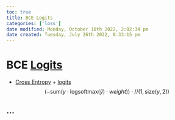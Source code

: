 ```yaml
---
toc: true
title: BCE Logits
categories: ['loss']
date modified: Monday, October 10th 2022, 2:02:34 pm
date created: Tuesday, July 26th 2022, 8:33:15 pm
---
```


# BCE [Logits](Logits.qmd)
- [Cross Entropy](Cross%20Entropy.qmd) + [logits](Logits.qmd)
$$\left( - \mathrm{sum}\left( y \cdot \mathrm{logsoftmax}\left( ŷ \right) \cdot weight \right) \right) \cdot \mathrm{//}\left( 1, \mathrm{size}\left( y, 2 \right) \right)$$

## …



